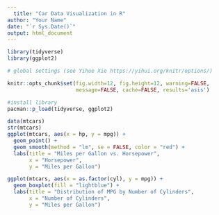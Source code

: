 ```yaml
---
  title: "Car Data Visualization in R"
author: "Your Name"
date: "`r Sys.Date()`"
output: html_document
---
```

  
  
```r

library(tidyverse)
library(ggplot2)

# global settings (see Yihue Xie https://yihui.org/knitr/options/)

knitr::opts_chunk$set(fig.width=12, fig.height=12, warning=FALSE, 
                      message=FALSE, cache=FALSE, results='asis')

```

```r
#install library
pacman::p_load(tidyverse, ggplot2)
```

```r
data(mtcars)
str(mtcars)
ggplot(mtcars, aes(x = hp, y = mpg)) +
  geom_point() +
  geom_smooth(method = "lm", se = FALSE, color = "red") +
  labs(title = "Miles per Gallon vs. Horsepower",
       x = "Horsepower",
       y = "Miles per Gallon")
```

```r
ggplot(mtcars, aes(x = as.factor(cyl), y = mpg)) +
  geom_boxplot(fill = "lightblue") +
  labs(title = "Distribution of MPG by Number of Cylinders",
       x = "Number of Cylinders",
       y = "Miles per Gallon")
```
